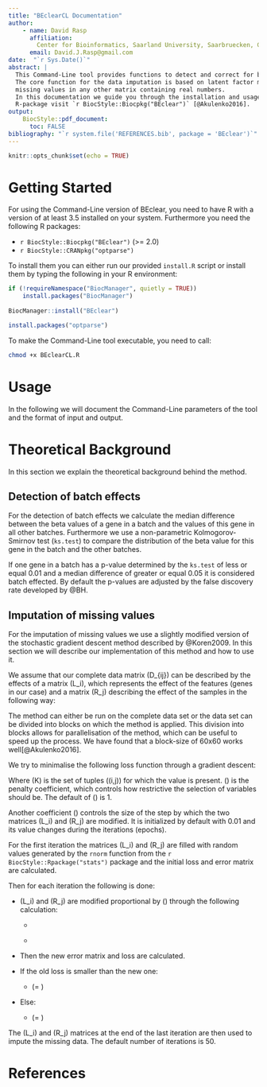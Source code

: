 ```yaml
---
title: "BEclearCL Documentation"
author: 
    - name: David Rasp
      affiliation:
        Center for Bioinformatics, Saarland University, Saarbruecken, Germany
      email: David.J.Rasp@gmail.com
date:  "`r Sys.Date()`"
abstract: |
  This Command-Line tool provides functions to detect and correct for batch effects in DNA methylation data. 
  The core function for the data imputation is based on latent factor models [@Candes2009] and can also be used to predict 
  missing values in any other matrix containing real numbers.
  In this documentation we guide you through the installation and usage of it. For the corresponding
  R-package visit `r BiocStyle::Biocpkg("BEclear")` [@Akulenko2016].
output: 
    BiocStyle::pdf_document:
      toc: FALSE
bibliography: "`r system.file('REFERENCES.bib', package = 'BEclear')`"
---
```


```r
knitr::opts_chunk$set(echo = TRUE)
```


# Getting Started

For using the Command-Line version of BEclear, you need to have R with a version of at least 3.5 installed on your system.
Furthermore you need the following R packages:

  + `r BiocStyle::Biocpkg("BEclear")` (>= 2.0)
  + `r BiocStyle::CRANpkg("optparse")`
  
To install them you can either run our provided  `install.R` script or install them by typing the following in your R environment:

```r
if (!requireNamespace("BiocManager", quietly = TRUE))
    install.packages("BiocManager")
  
BiocManager::install("BEclear")

install.packages("optparse")
```

To make the Command-Line tool executable, you need to call:

```sh
chmod +x BEclearCL.R
```

# Usage

In the following we will document the Command-Line parameters of the tool and the format of input and output.

# Theoretical Background

In this section we explain the theoretical background behind the method.

## Detection of batch effects

For the detection of batch effects we calculate the median difference between the 
beta values of a gene in a batch and the values of this gene in all other batches. 
Furthermore we use a non-parametric Kolmogorov-Smirnov test (`ks.test`) to  compare the
distribution of the beta value for this gene in the batch and the other batches.

If one gene in a batch has a p-value determined by the `ks.test` of less or equal
0.01 and a median difference of greater or equal 0.05 it is considered batch effected.
By default the p-values are adjusted by the false discovery rate developed by @BH.

## Imputation of missing values

For the imputation of missing values we use a slightly modified version of the
stochastic gradient descent method described by @Koren2009. 
In this section we will describe our implementation of this method and how to 
use it.


We assume that our complete data matrix \(D_{ij}\) can be described by the effects of
a matrix \(L_i\), which represents the effect of the features (genes in our case)
and a matrix \(R_j\) describing the effect of the samples in the following way:

\begin{equation}
D_{ij} = L_{i}^{T} \times R_{j}
(\#eq:assumption)
\end{equation}

The method can either be run on the complete data set or the data set can be 
divided into blocks on which the method is applied.
This division into blocks allows for parallelisation of the method, which can be 
useful to speed up the process. We have found that a block-size of 60x60 works 
well[@Akulenko2016].

\begin{equation}
  errorMatrix_{ij} = Block_{ij} - L_{i}^{T} \times R_{j}
  (\#eq:errormatrix)
\end{equation}

We try to minimalise the following loss function through a gradient descent:

\begin{equation}
  min_{L, R}  \sum_{ij \in K}(errorMatrix_{ij}^2) + \lambda \times
  (\left\lVert L_{i}\right\rVert_{F}^{2} + 
  \left\lVert R_{j}\right\rVert_{F}^{2} )
  (\#eq:loss)
\end{equation}
Where \(K\) is the set of tuples \((i,j)\) for which the value is present. 
\(\lambda\) is the penalty coefficient, which controls how restrictive the 
selection of variables should be. The default of \(\lambda\) is 1.

Another coefficient \(\gamma\) controls the size of the step by which the 
two matrices \(L_i\) and \(R_j\) are modified. It is initialized 
by default with 0.01 and its value changes during the iterations (epochs).

For the first iteration the matrices \(L_i\) and \(R_j\) are filled with random values
generated by the `rnorm` function from the `r BiocStyle::Rpackage("stats")` 
package and the initial loss and error matrix are calculated.

Then for each iteration the following is done:
    
* \(L_i\) and \(R_j\) are modified proportional by \(\gamma\) through the following 
calculation:

    + \begin{equation}
      L_i = L_i + 2 \times \gamma \times  (errorMatrix_{ij} \times R_j - \lambda \times L_i)
      (\#eq:Lmod)
      \end{equation}

    + \begin{equation}
      R_j = R_j + 2 \times \gamma \times (errorMatrix_{ij} \times L_i - \lambda \times R_j)
      (\#eq:Rmod)
      \end{equation}

* Then the new error matrix and loss are calculated.
* If the old loss is smaller than the new one: 
    + \(\gamma = \gamma \div 2\)
* Else:
    + \(\gamma = \gamma \times 1.05\)
    
The \(L_i\) and \(R_j\) matrices at the end of the last iteration are then used to 
impute the missing data. The default number of iterations is 50.


# References {.unnumbered}
